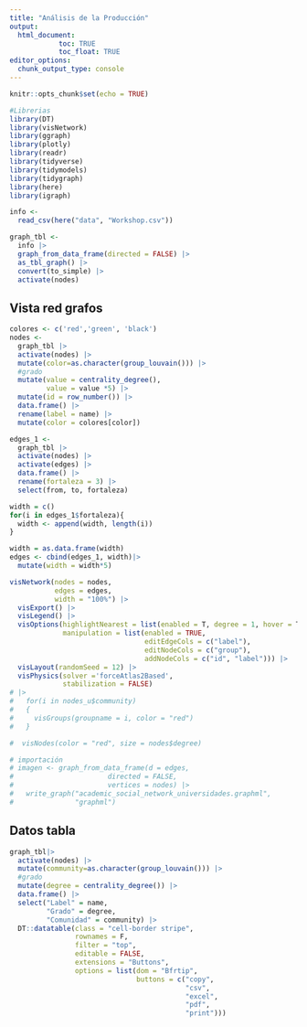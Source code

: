 ```yaml
---
title: "Análisis de la Producción"
output: 
  html_document:
            toc: TRUE
            toc_float: TRUE
editor_options: 
  chunk_output_type: console
---
```


```r
knitr::opts_chunk$set(echo = TRUE)
```

```r
#Librerias
library(DT)
library(visNetwork)
library(ggraph)
library(plotly)
library(readr)
library(tidyverse)
library(tidymodels)
library(tidygraph)
library(here)
library(igraph)
```

```r
info <- 
  read_csv(here("data", "Workshop.csv"))

graph_tbl <- 
  info |> 
  graph_from_data_frame(directed = FALSE) |> 
  as_tbl_graph() |> 
  convert(to_simple) |> 
  activate(nodes)
```

## Vista red grafos

```r
colores <- c('red','green', 'black')
nodes <- 
  graph_tbl |> 
  activate(nodes) |>
  mutate(color=as.character(group_louvain())) |>
  #grado
  mutate(value = centrality_degree(),
         value = value *5) |> 
  mutate(id = row_number()) |>
  data.frame() |> 
  rename(label = name) |> 
  mutate(color = colores[color])

edges_1 <- 
  graph_tbl |> 
  activate(nodes) |> 
  activate(edges) |> 
  data.frame() |> 
  rename(fortaleza = 3) |> 
  select(from, to, fortaleza)

width = c()
for(i in edges_1$fortaleza){
  width <- append(width, length(i))
}

width = as.data.frame(width)
edges <- cbind(edges_1, width)|> 
  mutate(width = width*5)

visNetwork(nodes = nodes, 
           edges = edges, 
           width = "100%") |> 
  visExport() |> 
  visLegend() |> 
  visOptions(highlightNearest = list(enabled = T, degree = 1, hover = T),
             manipulation = list(enabled = TRUE, 
                                 editEdgeCols = c("label"), 
                                 editNodeCols = c("group"), 
                                 addNodeCols = c("id", "label"))) |>
  visLayout(randomSeed = 12) |> 
  visPhysics(solver ='forceAtlas2Based', 
             stabilization = FALSE)
# |>
#   for(i in nodes_u$community)
#   {
#     visGroups(groupname = i, color = "red")
#   }

#  visNodes(color = "red", size = nodes$degree)
```

```r
# importación
# imagen <- graph_from_data_frame(d = edges,
#                       directed = FALSE,
#                       vertices = nodes) |>
#   write_graph("academic_social_network_universidades.graphml",
#               "graphml")
```

## Datos tabla

```r
graph_tbl|> 
  activate(nodes) |>
  mutate(community=as.character(group_louvain())) |>
  #grado
  mutate(degree = centrality_degree()) |>
  data.frame() |> 
  select("Label" = name,
         "Grado" = degree,
         "Comunidad" = community) |>
  DT::datatable(class = "cell-border stripe", 
                rownames = F, 
                filter = "top", 
                editable = FALSE, 
                extensions = "Buttons", 
                options = list(dom = "Bfrtip",
                               buttons = c("copy",
                                           "csv",
                                           "excel", 
                                           "pdf", 
                                           "print")))
```


